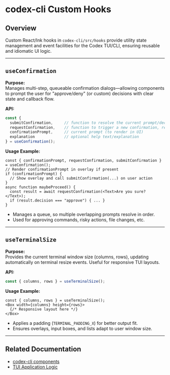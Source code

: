 # codex-cli Custom Hooks

## Overview

Custom React/Ink hooks in `codex-cli/src/hooks` provide utility state management and event facilities for the Codex TUI/CLI, ensuring reusable and idiomatic UI logic.

---

## `useConfirmation`

**Purpose:**  
Manages multi-step, queueable confirmation dialogs—allowing components to prompt the user for "approve/deny" (or custom) decisions with clear state and callback flow.

**API:**
```typescript
const {
  submitConfirmation,     // function to resolve the current prompt/decision
  requestConfirmation,    // function to trigger a new confirmation, returns a promise
  confirmationPrompt,     // current prompt (to render in UI)
  explanation             // optional help text/explanation
} = useConfirmation();
```

**Usage Example:**
```tsx
const { confirmationPrompt, requestConfirmation, submitConfirmation } = useConfirmation();
// Render confirmationPrompt in overlay if present
if (confirmationPrompt) {
  // Show overlay and call submitConfirmation(...) on user action
}
async function maybeProceed() {
  const result = await requestConfirmation(<Text>Are you sure?</Text>);
  if (result.decision === "approve") { ... }
}
```
- Manages a queue, so multiple overlapping prompts resolve in order.
- Used for approving commands, risky actions, file changes, etc.

---

## `useTerminalSize`

**Purpose:**  
Provides the current terminal window size (columns, rows), updating automatically on terminal resize events. Useful for responsive TUI layouts.

**API:**
```typescript
const { columns, rows } = useTerminalSize();
```

**Usage Example:**
```tsx
const { columns, rows } = useTerminalSize();
<Box width={columns} height={rows}>
  {/* Responsive layout here */}
</Box>
```
- Applies a padding (`TERMINAL_PADDING_X`) for better output fit.
- Ensures overlays, input boxes, and lists adapt to user window size.

---

## Related Documentation

- [codex-cli components](../codex-cli-components.mdx)
- [TUI Application Logic](../../codex-cli/src/app.tsx)

